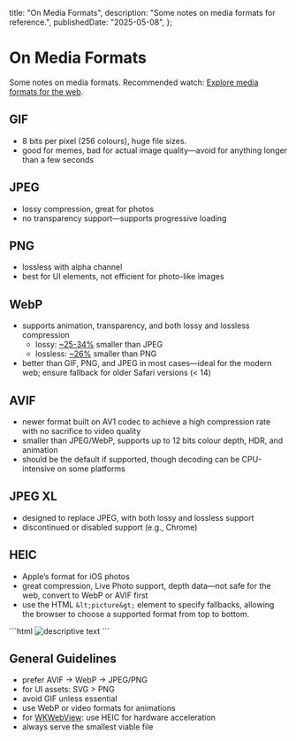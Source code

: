   title: "On Media Formats",
  description: "Some notes on media formats for reference.",
  publishedDate: "2025-05-08",
};

# On Media Formats

Some notes on media formats. Recommended watch: [Explore media formats for the web](https://youtu.be/qB9L-ZYM1_0?si=ZRq60cGJWnDxZFxX).

## GIF

- 8 bits per pixel (256 colours), huge file sizes.
- good for memes, bad for actual image quality&mdash;avoid for anything longer than a few seconds

## JPEG

- lossy compression, great for photos
- no transparency support&mdash;supports progressive loading

## PNG

- lossless with alpha channel
- best for UI elements, not efficient for photo-like images

## WebP

- supports animation, transparency, and both lossy and lossless compression
  - lossy: [~25-34%](https://developers.google.com/speed/webp/docs/webp_study) smaller than JPEG
  - lossless: [~26%](https://developers.google.com/speed/webp/docs/webp_lossless_alpha_study#results) smaller than PNG
- better than GIF, PNG, and JPEG in most cases&mdash;ideal for the modern web; ensure fallback for older Safari versions (< 14)

## AVIF

- newer format built on AV1 codec to achieve a high compression rate with no sacrifice to video quality
- smaller than JPEG/WebP, supports up to 12 bits colour depth, HDR, and animation
- should be the default if supported, though decoding can be CPU-intensive on some platforms

## JPEG XL

- designed to replace JPEG, with both lossy and lossless support
- discontinued or disabled support (e.g., Chrome)

## HEIC

- Apple’s format for iOS photos
- great compression, Live Photo support, depth data&mdash;not safe for the web, convert to WebP or AVIF first
- use the HTML `&lt;picture&gt;` element to specify fallbacks, allowing the browser to choose a supported format from top to bottom.

<aside aria-label="This is a code block of an HTML picture element with source fallbacks for HEIC, AVIF, WebP, and JPEG.">
  ```html
  <picture>
    <source srcset="image.heic" type="image/heic" />
    <source srcset="image.avif" type="image/avif" />
    <source srcset="image.webp" type="image/webp" />
    <img src="image.jpg" alt="descriptive text" />
  </picture>
  ```
</aside>

## General Guidelines

- prefer AVIF -> WebP -> JPEG/PNG
- for UI assets: SVG > PNG
- avoid GIF unless essential
- use WebP or video formats for animations
- for [WKWebView](https://developer.apple.com/documentation/webkit/wkwebview): use HEIC for hardware acceleration
- always serve the smallest viable file
